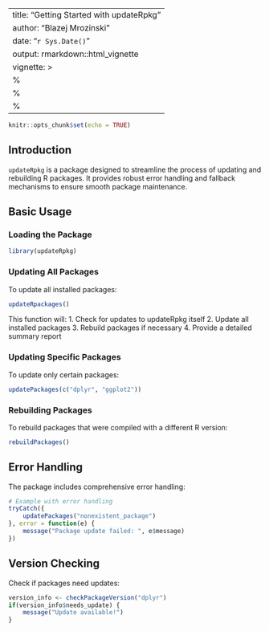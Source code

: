
---
title: "Getting Started with updateRpkg"
author: "Blazej Mrozinski"
date: "`r Sys.Date()`"
output: rmarkdown::html_vignette
vignette: >
  %\VignetteIndexEntry{Getting Started with updateRpkg}
  %\VignetteEngine{knitr::rmarkdown}
  %\VignetteEncoding{UTF-8}
---

```r
knitr::opts_chunk$set(echo = TRUE)
```

## Introduction

`updateRpkg` is a package designed to streamline the process of updating and rebuilding R packages. It provides robust error handling and fallback mechanisms to ensure smooth package maintenance.

## Basic Usage

### Loading the Package

```r
library(updateRpkg)
```

### Updating All Packages

To update all installed packages:

```r
updateRpackages()
```

This function will:
1. Check for updates to updateRpkg itself
2. Update all installed packages
3. Rebuild packages if necessary
4. Provide a detailed summary report

### Updating Specific Packages

To update only certain packages:

```r
updatePackages(c("dplyr", "ggplot2"))
```

### Rebuilding Packages

To rebuild packages that were compiled with a different R version:

```r
rebuildPackages()
```

## Error Handling

The package includes comprehensive error handling:

```r
# Example with error handling
tryCatch({
    updatePackages("nonexistent_package")
}, error = function(e) {
    message("Package update failed: ", e$message)
})
```

## Version Checking

Check if packages need updates:

```r
version_info <- checkPackageVersion("dplyr")
if(version_info$needs_update) {
    message("Update available!")
}
```
